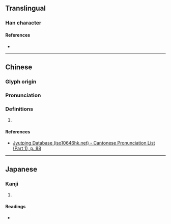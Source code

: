 {{character info/new}}
==Translingual==

===Han character===
{{Han char|rn=32|rad=土|as=09|sn=12|four=18104|canj=NKG|ids=⿱敄土}}

====References====
* {{Han ref|kx=0233.210|dkj=05260|dj=0470.370|hdz=10469.120|uh=5825|ud=22565|bh=D8A8|bd=55464}}

----

==Chinese==
{{zh-forms}}

===Glyph origin===
{{Han etym}}

===Pronunciation===
{{zh-pron
|m=máo,ài,yè
|c=mou4
|mc=y
|oc=y
|cat=
}}

===Definitions===
{{zh-hanzi}}

# {{rfdef|zh}}

====References====
* [http://www.iso10646hk.net/jp/document/download.jsp Jyutping Database (iso10646hk.net) - Cantonese Pronunciation List (Part 1), p. 88]

----

==Japanese==

===Kanji===
{{ja-kanji|grade=|rs=土09}}

# {{rfdef|ja|sort=土09}}

====Readings====
* {{ja-readings|on=ぼう,む,もう,ぶ|kun=かはらけ}}